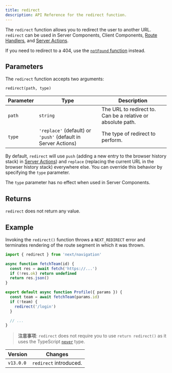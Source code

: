 ```yaml
---
title: redirect
description: API Reference for the redirect function.
---
```


The `redirect` function allows you to redirect the user to another URL. `redirect` can be used in Server Components, Client Components, [Route Handlers](/docs/app/building-your-application/routing/router-handlers), and [Server Actions](/docs/app/building-your-application/data-fetching/server-actions).

If you need to redirect to a 404, use the [`notFound` function](/docs/app/api-reference/functions/not-found) instead.

## Parameters

The `redirect` function accepts two arguments:

```
redirect(path, type)
```

| Parameter | Type                                                          | Description                                                 |
| --------- | ------------------------------------------------------------- | ----------------------------------------------------------- |
| `path`    | `string`                                                      | The URL to redirect to. Can be a relative or absolute path. |
| `type`    | `'replace'` (default) or `'push'` (default in Server Actions) | The type of redirect to perform.                            |

By default, `redirect` will use `push` (adding a new entry to the browser history stack) in [Server Actions](/docs/app/building-your-application/data-fetching/server-actions)) and `replace` (replacing the current URL in the browser history stack) everywhere else. You can override this behavior by specifying the `type` parameter.

The `type` parameter has no effect when used in Server Components.

## Returns

`redirect` does not return any value.

## Example

Invoking the `redirect()` function throws a `NEXT_REDIRECT` error and terminates rendering of the route segment in which it was thrown.

```jsx title="app/team/[id]/page.js"
import { redirect } from 'next/navigation'

async function fetchTeam(id) {
  const res = await fetch('https://...')
  if (!res.ok) return undefined
  return res.json()
}

export default async function Profile({ params }) {
  const team = await fetchTeam(params.id)
  if (!team) {
    redirect('/login')
  }

  // ...
}
```

> **注意事项**: `redirect` does not require you to use `return redirect()` as it uses the TypeScript [`never`](https://www.typescriptlang.org/docs/handbook/2/functions.html#never) type.

| Version   | Changes                |
| --------- | ---------------------- |
| `v13.0.0` | `redirect` introduced. |
